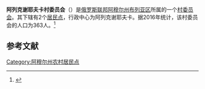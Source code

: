 {{Infobox Settlement
| official_name = 阿列克谢耶夫卡村委员会
| native_name = Алексеевский сельсовет
| settlement_type = [[村委员会|村委员会]]
| subdivision_type = [[国家|国家]]
| subdivision_type1 = [[俄罗斯行政区划|州]]
| subdivision_type2 = [[区_(苏联)|区]]
| subdivision_name = {{RUS}}
| subdivision_name1 = [[阿穆尔州|阿穆尔州]]
| subdivision_name2 = [[布列亚区|布列亚区]]
| seat_type = 行政中心
| seat = 阿列克谢耶夫卡
| population_as_of=2016
| population_footnotes = <ref name=amurstat />
| population_total = 363
| coordinates_display = inline,title
| latd = 49 | latm = 33 | lats = 55 | latNS = N
| longd = 129 | longm = 27 | longs = 23 | longEW = E
| timezone = [[雅库茨克时间|MSK+6]]
| utc_offset = +9
| blank_name = [[俄罗斯市政土地区划代码|OKTMO编码]]
| blank_info = [http://classif.spb.ru/classificators/view/tma.php?st=A&kr=1&kod=10615404 10615404]
}}
'''阿列克谢耶夫卡村委员会'''（{{lang-ru|Алексеевский сельсовет}}）是[[俄罗斯联邦|俄罗斯联邦]][[阿穆尔州|阿穆尔州]][[布列亚区|布列亚区]]所属的一个[[村委员会|村委员会]]。其下辖有2个[[居民点|居民点]]，行政中心为阿列克谢耶夫卡。据2016年统计，该村委员会的人口为363人。<ref name=amurstat>{{cite web | url = http://amurstat.gks.ru/wps/wcm/connect/rosstat_ts/amurstat/resources/d600c10043769f3eb9effbdd898fc419/07_1_4.htm | title = Оценка численности населения по городским округам, муниципальным районам, городским и сельским поселениям Амурской области на 1 января 2016 года | language = ru | accessdate = 2016-04-21 | archiveurl = https://www.webcitation.org/6gvsqa6qi?url=http://amurstat.gks.ru/wps/wcm/connect/rosstat_ts/amurstat/resources/d600c10043769f3eb9effbdd898fc419/07_1_4.htm | archivedate = 2016-04-21 | deadurl = yes }}</ref>

== 参考文献 ==
{{reflist}}

{{Russia-stub}}

[[Category:阿穆尔州农村居民点|Category:阿穆尔州农村居民点]]